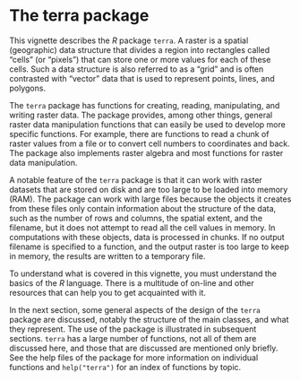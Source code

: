 # The terra package

This vignette describes the *R* package `terra`. A raster is a spatial (geographic) data structure that divides a region into rectangles called "cells" (or "pixels") that can store one or more values for each of these cells.  Such a data structure is also referred to as a "grid" and is often contrasted with "vector" data that is used to represent points, lines, and polygons. 

The `terra` package has functions for creating, reading, manipulating, and writing raster data. The package provides, among other things, general raster data manipulation functions that can easily be used to develop more specific functions. For example, there are functions to read a chunk of raster values from a file or to convert cell numbers to coordinates and back. The package also implements raster algebra and most functions for raster data manipulation.

A notable feature of the `terra` package is that it can work with raster datasets that are stored on disk and are too large to be loaded into memory (RAM). The package can work with large files because the objects it creates from these files only contain information about the structure of the data, such as the number of rows and columns, the spatial extent, and the filename, but it does not attempt to read all the cell values in memory. In computations with these objects, data is processed in chunks. If no output filename is specified to a function, and the output raster is too large to keep in memory, the results are written to a temporary file. 

To understand what is covered in this vignette, you must understand the basics of the *R* language. There is a multitude of on-line and other resources that can help you to get acquainted with it.   

In the next section, some general aspects of the design of the `terra` package are discussed, notably the structure of the main classes, and what they represent. The use of the package is illustrated in subsequent sections. `terra` has a large number of functions, not all of them are discussed here, and those that are discussed are mentioned only briefly. See the help files of the package for more information on individual functions and `help("terra")` for an index of functions by topic.

